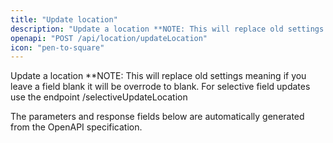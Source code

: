 ```yaml
---
title: "Update location"
description: "Update a location **NOTE: This will replace old settings meaning if you leave a field blank it will be overrode to blank. For selective field updates use the..."
openapi: "POST /api/location/updateLocation"
icon: "pen-to-square"
---
```


Update a location **NOTE: This will replace old settings meaning if you leave a field blank it will be overrode to blank. For selective field updates use the endpoint /selectiveUpdateLocation

<Note>
The parameters and response fields below are automatically generated from the OpenAPI specification.
</Note>
